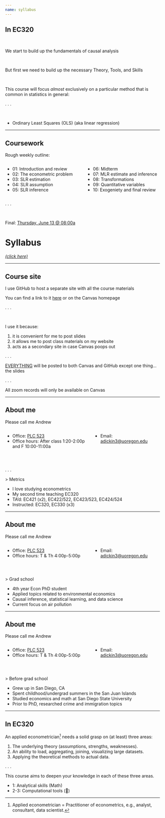 ```yaml
---
name: syllabus
---
```


## In EC320

<br>

We start to build up the fundamentals of [causal analysis]{.blue}

<br>

But first we need to build up the necessary [Theory]{.hi}, [Tools]{.hii}, and [Skills]{.hp}

<br>

This course will focus _almost_ exclusively on a particular method that is common in statistics in general:

. . .

<br>

- [Ordinary Least Squares (OLS)]{.note} [(aka linear regression)]{.tiny}

---

## Coursework

[Rough weekly outline:]{.hii}

:::: {.columns}

::: {.column width="50%"}
- [01:]{.hi} Introduction and review
- [02:]{.hi} The econometric problem
- [03:]{.hi} SLR estimation
- [04:]{.hi} SLR assumption
- [05:]{.hi} SLR inference
:::

::: {.column width="50%"}
- [06:]{.hi} [Midterm]{.hii}
- [07:]{.hi} MLR estimate and inference
- [08:]{.hi} Transformations
- [09:]{.hi} Quantitative variables
- [10:]{.hi} Exogeniety and final review
:::

::::

. . .

<br>

[Final:]{.hii} [Thursday, June 13 @ 08:00a](https://registrar.uoregon.edu/calendars/examinations#complete-final-exam-schedule)


# Syllabus {.inverse}

[_(click here)_](https://ajdickinson.github.io/EC320S24/syllabus/syllabus.pdf){.white}

---

## Course site

I use [GitHub]{.hi} to host a separate site with all the course materials

You can find a link to it [here](https://github.com/ajdickinson/EC320S24) or on the Canvas homepage

. . .

<br>

I use it because:

1. it is convenient for me to post slides
2. it allows me to post class materials on my website
3. acts as a secondary site in case Canvas poops out

. . .

[EVERYTHING](.hi) will be posted to both Canvas and GitHub except one thing... [the slides]{.fragment}

. . .

All zoom records will only be available on Canvas

---

## About me

Please call me [Andrew]{.hii .big}

:::: {.columns}

::: {.column width="55%"}
- [Office:]{.hi} [PLC 523](https://map.uoregon.edu/7c6d0ffbd)
- [Office hours:]{.hi} After class 1:20-2:00p and F 10:00-11:00a
:::

::: {.column width="45%"}
- [Email:]{.hi} [adickin3@uoregon.edu](adickin3@uoregon.edu)
:::

::::

<br>

. . .

[> Metrics]{.hi .big}

- I love studying econometrics
- My second time teaching EC320
- [TA'd:]{.hii} EC421 (x2), EC422/522, EC423/523, EC424/524
- [Instructed:]{.hii} EC320, EC330 (x3)

---

## About me {data-visibility="uncounted"}

Please call me [Andrew]{.hii .big}

:::: {.columns}

::: {.column width="55%"}
- [Office:]{.hi} [PLC 523](https://map.uoregon.edu/7c6d0ffbd)
- [Office hours:]{.hi} T & Th 4:00p-5:00p 
:::

::: {.column width="45%"}
- [Email:]{.hi} [adickin3@uoregon.edu](adickin3@uoregon.edu)
:::

::::

<br>

[> Grad school]{.hi .big}

- 4th year Econ PhD student
- Applied topics related to environmental economics
- Causal inference, statistical learning, and data science
- Current focus on air pollution

---

## About me {data-visibility="uncounted"}

Please call me [Andrew]{.hii .big}

:::: {.columns}

::: {.column width="55%"}
- [Office:]{.hi} [PLC 523](https://map.uoregon.edu/7c6d0ffbd)
- [Office hours:]{.hi} T & Th 4:00p-5:00p 
:::

::: {.column width="45%"}
- [Email:]{.hi} [adickin3@uoregon.edu](adickin3@uoregon.edu)
:::

::::

<br>

[> Before grad school]{.hi .big}

- Grew up in San Diego, CA
- Spent childhood/undergrad summers in the San Juan Islands
- Studied economics and math at San Diego State University
- Prior to PhD, researched crime and immigration topics

<!-- . . .

[> Outside of grad school]{.hi .big}

- Getting outside: backpacking, climbing, running, snorkling etc.
-  -->

---

## In EC320

An applied econometrician^[Applied econometrician = Practitioner of econometrics, e.g., analyst, consultant, data scientist.] needs a solid grasp on (at least) three areas:

1. The underlying [theory]{.hi} (assumptions, strengths, weaknesses).
1. An ability to load, aggregating, joining, visualizing [large datasets]{.hi}.
1. [Applying]{.hi} the theoretical methods to [actual data]{.hi}.

. . .

This course aims to deepen your knowledge in each of these three areas.

::: incremental
- 1: Analytical skills [([Math]{.hi-red})]{.fragment}
- 2-3: Computational tools [([ ]{.nf})]{.fragment}
:::

